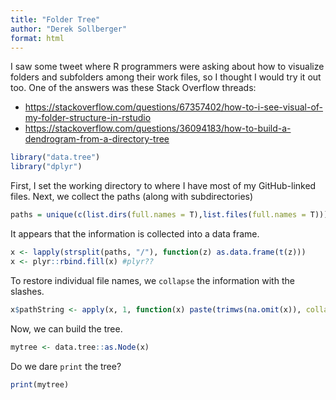 ```yaml
---
title: "Folder Tree"
author: "Derek Sollberger"
format: html
---
```


I saw some tweet where R programmers were asking about how to visualize folders and subfolders among their work files, so I thought I would try it out too.  One of the answers was these Stack Overflow threads:

* [https://stackoverflow.com/questions/67357402/how-to-i-see-visual-of-my-folder-structure-in-rstudio](https://stackoverflow.com/questions/67357402/how-to-i-see-visual-of-my-folder-structure-in-rstudio)
* [https://stackoverflow.com/questions/36094183/how-to-build-a-dendrogram-from-a-directory-tree](https://stackoverflow.com/questions/36094183/how-to-build-a-dendrogram-from-a-directory-tree)

```r
library("data.tree")
library("dplyr")
```


First, I set the working directory to where I have most of my GitHub-linked files.  Next, we collect the paths (along with subdirectories)

```r
paths = unique(c(list.dirs(full.names = T),list.files(full.names = T)))
```

It appears that the information is collected into a data frame.

```r
x <- lapply(strsplit(paths, "/"), function(z) as.data.frame(t(z)))
x <- plyr::rbind.fill(x) #plyr??
```

To restore individual file names, we `collapse` the information with the slashes.

```r
x$pathString <- apply(x, 1, function(x) paste(trimws(na.omit(x)), collapse="/"))
```

Now, we can build the tree.

```r
mytree <- data.tree::as.Node(x)
```

Do we dare `print` the tree?

```r
print(mytree)
```

